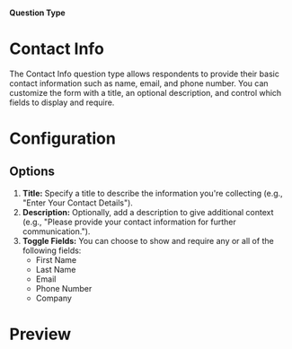 
#### Question Type

# Contact Info

The Contact Info question type allows respondents to provide their basic contact information such as name, email, and phone number. You can customize the form with a title, an optional description, and control which fields to display and require.

<MdxImage
  src={Contact}
  alt="Overview of Contact Info question type"
  quality="100"
  className="max-w-full rounded-lg sm:max-w-3xl"
/>

# Configuration

## Options

1. **Title:** Specify a title to describe the information you're collecting (e.g., "Enter Your Contact Details").
2. **Description:** Optionally, add a description to give additional context (e.g., "Please provide your contact information for further communication.").
3. **Toggle Fields:** You can choose to show and require any or all of the following fields:
   - First Name
   - Last Name
   - Email
   - Phone Number
   - Company

# Preview

<MdxImage
  src={ContactPreview}
  alt="Preview of Contact Info question type"
  quality="100"
  className="max-w-full rounded-lg sm:max-w-lg"
/>
